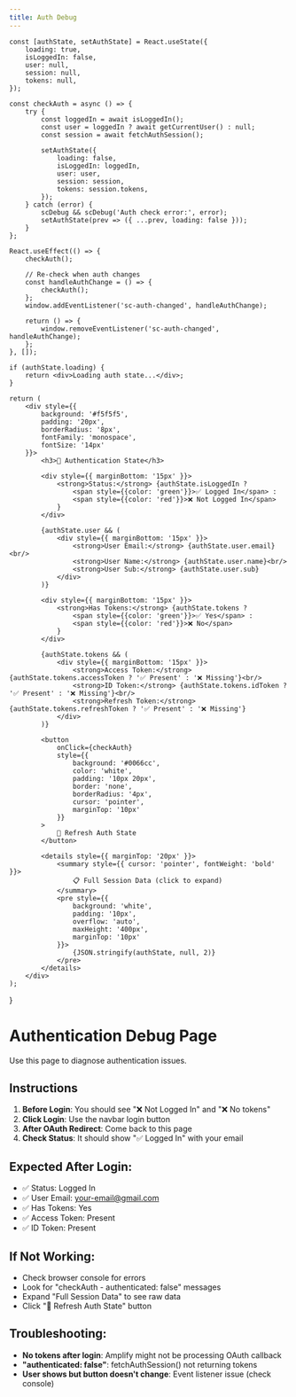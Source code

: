 ```yaml
---
title: Auth Debug
---
```



    const [authState, setAuthState] = React.useState({
        loading: true,
        isLoggedIn: false,
        user: null,
        session: null,
        tokens: null,
    });

    const checkAuth = async () => {
        try {
            const loggedIn = await isLoggedIn();
            const user = loggedIn ? await getCurrentUser() : null;
            const session = await fetchAuthSession();

            setAuthState({
                loading: false,
                isLoggedIn: loggedIn,
                user: user,
                session: session,
                tokens: session.tokens,
            });
        } catch (error) {
            scDebug && scDebug('Auth check error:', error);
            setAuthState(prev => ({ ...prev, loading: false }));
        }
    };

    React.useEffect(() => {
        checkAuth();

        // Re-check when auth changes
        const handleAuthChange = () => {
            checkAuth();
        };
        window.addEventListener('sc-auth-changed', handleAuthChange);

        return () => {
            window.removeEventListener('sc-auth-changed', handleAuthChange);
        };
    }, []);

    if (authState.loading) {
        return <div>Loading auth state...</div>;
    }

    return (
        <div style={{
            background: '#f5f5f5',
            padding: '20px',
            borderRadius: '8px',
            fontFamily: 'monospace',
            fontSize: '14px'
        }}>
            <h3>🔐 Authentication State</h3>

            <div style={{ marginBottom: '15px' }}>
                <strong>Status:</strong> {authState.isLoggedIn ?
                    <span style={{color: 'green'}}>✅ Logged In</span> :
                    <span style={{color: 'red'}}>❌ Not Logged In</span>
                }
            </div>

            {authState.user && (
                <div style={{ marginBottom: '15px' }}>
                    <strong>User Email:</strong> {authState.user.email}<br/>
                    <strong>User Name:</strong> {authState.user.name}<br/>
                    <strong>User Sub:</strong> {authState.user.sub}
                </div>
            )}

            <div style={{ marginBottom: '15px' }}>
                <strong>Has Tokens:</strong> {authState.tokens ?
                    <span style={{color: 'green'}}>✅ Yes</span> :
                    <span style={{color: 'red'}}>❌ No</span>
                }
            </div>

            {authState.tokens && (
                <div style={{ marginBottom: '15px' }}>
                    <strong>Access Token:</strong> {authState.tokens.accessToken ? '✅ Present' : '❌ Missing'}<br/>
                    <strong>ID Token:</strong> {authState.tokens.idToken ? '✅ Present' : '❌ Missing'}<br/>
                    <strong>Refresh Token:</strong> {authState.tokens.refreshToken ? '✅ Present' : '❌ Missing'}
                </div>
            )}

            <button
                onClick={checkAuth}
                style={{
                    background: '#0066cc',
                    color: 'white',
                    padding: '10px 20px',
                    border: 'none',
                    borderRadius: '4px',
                    cursor: 'pointer',
                    marginTop: '10px'
                }}
            >
                🔄 Refresh Auth State
            </button>

            <details style={{ marginTop: '20px' }}>
                <summary style={{ cursor: 'pointer', fontWeight: 'bold' }}>
                    📋 Full Session Data (click to expand)
                </summary>
                <pre style={{
                    background: 'white',
                    padding: '10px',
                    overflow: 'auto',
                    maxHeight: '400px',
                    marginTop: '10px'
                }}>
                    {JSON.stringify(authState, null, 2)}
                </pre>
            </details>
        </div>
    );
}

# Authentication Debug Page

Use this page to diagnose authentication issues.

<AuthDebugger />

## Instructions

1. **Before Login**: You should see "❌ Not Logged In" and "❌ No tokens"
2. **Click Login**: Use the navbar login button
3. **After OAuth Redirect**: Come back to this page
4. **Check Status**: It should show "✅ Logged In" with your email

## Expected After Login:
- ✅ Status: Logged In
- ✅ User Email: your-email@gmail.com
- ✅ Has Tokens: Yes
- ✅ Access Token: Present
- ✅ ID Token: Present

## If Not Working:
- Check browser console for errors
- Look for "checkAuth - authenticated: false" messages
- Expand "Full Session Data" to see raw data
- Click "🔄 Refresh Auth State" button

## Troubleshooting:
- **No tokens after login**: Amplify might not be processing OAuth callback
- **"authenticated: false"**: fetchAuthSession() not returning tokens
- **User shows but button doesn't change**: Event listener issue (check console)
